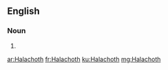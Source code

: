 ==English==

===Noun===
{{head|en}}

# {{plural of|Halacha}}

[[ar:Halachoth]]
[[fr:Halachoth]]
[[ku:Halachoth]]
[[mg:Halachoth]]